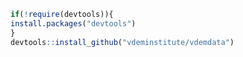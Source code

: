 ```r
if(!require(devtools)){
install.packages("devtools")
}
devtools::install_github("vdeminstitute/vdemdata")
```

